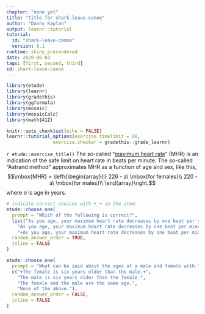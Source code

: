 ```yaml
---
chapter: "none yet"
title: "Title for shark-leave-canoe"
author: "Danny Kaplan"
output: learnr::tutorial
tutorial:
  id: "shark-leave-canoe"
  version: 0.1
runtime: shiny_prerendered
date: 2020-06-03 
tags: [first, second, third]
id: shark-leave-canoe
---
```


```r
library(etude)
library(learnr)
library(gradethis)
library(ggformula)
library(mosaic)
library(mosaicCalc)
library(math141Z)

knitr::opts_chunk$set(echo = FALSE)
learnr::tutorial_options(exercise.timelimit = 60, 
                 exercise.checker = gradethis::grade_learnr)
```


`r etude::exercise_title()` The so-called "[maximum heart rate](https://www.newfeel.co.uk/advice/how-evaluate-your-maximum-heart-rate-mhr-a_13102#:~:text=Maximum%20heart%20rate%20is%20the,means%20listening%20to%20your%20body)" (MHR) is an indication of the safe limit on heart rate in beats per minute.  The so-called "Astrand method" approximates MHR as a function of age and sex, like this,
$$\mbox{MHR} = \left\{\begin{array}{l}
226 - a\  \mbox{for females}\\
220 - a\ \mbox{for males}\\
\end{array}\right.$$ 
where $a$ is age in years. 


```r
# indicate correct choices with +_+ in the item.
etude::choose_one(
  prompt = "Which of the following is correct?",
  list("As you age, your maximum heart rate decreases by one beat per year." = "Remember, heart rate is has units 'beats per minute'.",
    "As you age, your maximum heart rate decreases by one beat per minute." = '"As you age" suggests a rate of change. So you\'ll want to think in terms of "one beat per minute" divided by the amount by which you\'ve aged."',
    "+As you age, your maximum heart rate decreases by one beat per minute per year.+" = "Admittedly, a strange sounding unit. Maybe it's easier to think of it as \"change in heart rate\" per year, and then fill in that change in heart rate has units \"beats per minute.\""),
  random_answer_order = TRUE,
  inline = FALSE
)
```

```r
etude::choose_one(
  prompt = "What can be said about the ages of a male and female with the same MHR?",
  c("+The female is six years older than the male.+", 
    "The male is six years older than the female.",
    "The female and the male are the same age.",
    "None of the above."),
  random_answer_order = FALSE,
  inline = FALSE
)
```



        



